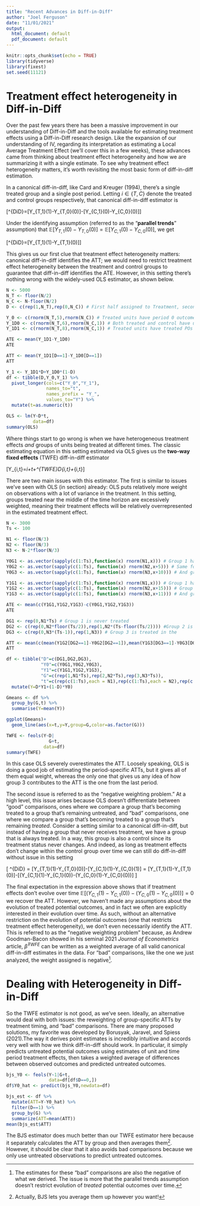 ```yaml
---
title: "Recent Advances in Diff-in-Diff"
author: "Joel Ferguson"
date: "11/01/2021"
output:
  html_document: default
  pdf_document: default
---
```


```r
knitr::opts_chunk$set(echo = TRUE)
library(tidyverse)
library(fixest)
set.seed(11121)
```

# Treatment effect heterogeneity in Diff-in-Diff

Over the past few years there has been a massive improvement in our understanding of Diff-in-Diff and the tools available for estimating treatment effects using a Diff-in-Diff research design. Like the expansion of our understanding of IV, regarding its interpretation as estimating a Local Average Treatment Effect (we'll cover this in a few weeks), these advances came from thinking about treatment effect heterogeneity and how we are summarizing it with a single estimate. To see why treatment effect heterogeneity matters, it's worth revisiting the most basic form of diff-in-diff estimation.

In a canonical diff-in-diff, like Card and Kreuger (1994), there's a single treated group and a single post period. Letting $i\in\{T,C\}$ denote the treated and control groups respectively, that canonical diff-in-diff estimator is

\[\tau^{DiD}=\mathbb{E}[Y_{T,1}(1)-Y_{T,0}(0)]-\mathbb{E}[Y_{C,1}(0)-Y_{C,0}(0)]\]

Under the identifying assumption (referred to as the "**parallel trends**" assumption) that $\mathbb{E}[Y_{T,1}(0)-Y_{T,0}(0)]=\mathbb{E}[Y_{C,1}(0)-Y_{C,0}(0)]$, we get 

\[\tau^{DiD}=\mathbb{E}[Y_{T,1}(1)-Y_{T,1}(0)]\]

This gives us our first clue that treatment effect heterogeneity matters: canonical diff-in-diff identifies the ATT; we would need to restrict treatment effect heterogeneity between the treatment and control groups to guarantee that diff-in-diff identifies the ATE. However, in this setting there's nothing wrong with the widely-used OLS estimator, as shown below.

```r
N <- 5000
N_T <- floor(N/2)
N_C <- N-floor(N/2)
D <- c(rep(1,N_T),rep(0,N_C)) # First half assigned to Treatment, second half to control

Y_0 <- c(rnorm(N_T,5),rnorm(N_C)) # Treated units have period 0 outcomes ~ N(5,1), control ~ N(0,1)
Y_1D0 <- c(rnorm(N_T,6),rnorm(N_C,1)) # Both treated and control have untreated POs for period 1 that are 1 greater in expectation
Y_1D1 <- c(rnorm(N_T,8),rnorm(N_C,1)) # Treated units have treated POs in period 1 that are 2 greater than their untreated PO in expectation, untreated have no treatment effect

ATE <- mean(Y_1D1-Y_1D0)
ATE

ATT <- mean(Y_1D1[D==1]-Y_1D0[D==1])
ATT

Y_1 <- Y_1D1*D+Y_1D0*(1-D)
df <- tibble(D,Y_0,Y_1) %>%
  pivot_longer(cols=c("Y_0","Y_1"),
               names_to="t",
               names_prefix = "Y_",
               values_to="Y") %>%
  mutate(t=as.numeric(t))

OLS <- lm(Y~D*t,
          data=df)
summary(OLS)

```

Where things start to go wrong is when we have heterogeneous treatment effects *and* groups of units being treated at different times. The classic estimating equation in this setting estimated via OLS gives us the **two-way fixed effects** (TWFE) diff-in-diff estimator

\[Y_{i,t}=\alpha_i+\delta_t+\beta^{TWFE}D_{i,t}+\varepsilon_{i,t}\]

There are two main issues with this estimator. The first is similar to issues we've seen with OLS (in section) already: OLS puts relatively more weight on observations with a lot of variance in the treatment. In this setting, groups treated near the middle of the time horizon are excessively weighted, meaning their treatment effects will be relatively overrepresented in the estimated treatment effect.

```r
N <- 3000
Ts <- 100

N1 <- floor(N/3)
N2 <- floor(N/3)
N3 <- N-2*floor(N/3)

Y0G1 <- as.vector(sapply(c(1:Ts),function(x) rnorm(N1,x))) # Group 1 has untreated potential outcomes that go up by 1 in expectation every period
Y0G2 <- as.vector(sapply(c(1:Ts), function(x) rnorm(N2,x+5))) # Same for Group 2, but they start at 5 rather than 1
Y0G3 <- as.vector(sapply(c(1:Ts), function(x) rnorm(N3,x+10))) # And group 3 starts at 10

Y1G1 <- as.vector(sapply(c(1:Ts),function(x) rnorm(N1,x))) # Group 1 has no expected treatment effect
Y1G2 <- as.vector(sapply(c(1:Ts), function(x) rnorm(N2,x+15))) # Group 2 has an expected treatment effect of 10
Y1G3 <- as.vector(sapply(c(1:Ts), function(x) rnorm(N3,x+11))) # And group 3 has an expected treatment effect of 1

ATE <- mean(c(Y1G1,Y1G2,Y1G3)-c(Y0G1,Y1G2,Y1G3))
ATE

DG1 <- rep(0,N1*Ts) # Group 1 is never treated
DG2 <- c(rep(0,N2*floor(Ts/2)),rep(1,N2*(Ts-floor(Ts/2)))) #Group 2 is treated half the time
DG3 <- c(rep(0,N3*(Ts-1)),rep(1,N3)) # Group 3 is treated in the 

ATT <- mean(c(mean(Y1G2[DG2==1]-Y0G2[DG2==1]),mean(Y1G3[DG3==1]-Y0G3[DG3==1])))
ATT

df <- tibble("D"=c(DG1,DG2,DG3),
             "Y0"=c(Y0G1,Y0G2,Y0G3),
             "Y1"=c(Y1G1,Y1G2,Y1G3),
             "G"=c(rep(1,N1*Ts),rep(2,N2*Ts),rep(3,N3*Ts)),
             "t"=c(rep(c(1:Ts),each = N1),rep(c(1:Ts),each = N2),rep(c(1:Ts),each = N3))) %>%
  mutate(Y=D*Y1+(1-D)*Y0)

Gmeans <- df %>%
  group_by(G,t) %>%
  summarise(Y=mean(Y))

ggplot(Gmeans)+
  geom_line(aes(x=t,y=Y,group=G,color=as.factor(G)))

TWFE <- feols(Y~D|
                G+t,
              data=df)
summary(TWFE)
```

In this case OLS severely overestimates the ATT. Loosely speaking, OLS is doing a good job of estimating the period-specific ATTs, but it gives all of them equal weight, whereas the only one that gives us any idea of how group 3 contributes to the ATT is the one from the last period.

The second issue is referred to as the "negative weighting problem." At a high level, this issue arises because OLS doesn't differentiate between "good" comparisons, ones where we compare a group that's becoming treated to a group that's remaining untreated, and "bad" comparisons, one where we compare a group that's becoming treated to a group that's remaining *treated*. Consider a setting similar to a canonical diff-in-diff, but instead of having a group that never receives treatment, we have a group that is always treated. In a way, this group is also a control since its treatment status never changes. And indeed, as long as treatment effects don't change within the control group over time we can still do diff-in-diff without issue in this setting

\[
\tau^{DiD} = \mathbb{E}[Y_{T,1}(1)-Y_{T,0}(0)]-\mathbb{E}[Y_{C,1}(1)-Y_{C,0}(1)] = \mathbb{E}[Y_{T,1}(1)-Y_{T,1}(0)]-\mathbb{E}[(Y_{C,1}(1)-Y_{C,1}(0))-(Y_{C,0}(1)-Y_{C,0}(0))]
\]

The final expectation in the expression above shows that if treatment effects don't evolve over time $\mathbb{E}[(Y_{C,1}(1)-Y_{C,1}(0))-(Y_{C,0}(1)-Y_{C,0}(0))]=0$ we recover the ATT. However, we haven't made any assumptions about the evolution of treated potential outcomes, and in fact we often are explicitly interested in their evolution over time. As such, without an alternative restriction on the evolution of potential outcomes (one that restricts treatment effect heterogeneity), we don't even necessarily identify the ATT. This is referred to as the "negative weighting problem" because, as Andrew Goodman-Bacon showed in his seminal 2021 *Journal of Econometrics* article, $\hat{\beta}^{TWFE}$ can be written as a weighted average of all valid canonical diff-in-diff estimates in the data. For "bad" comparisons, like the one we just analyzed, the weight assigned is negative^[The estimates for these "bad" comparisons are also the negative of what we derived. The issue is more that the parallel trends assumption doesn't restrict evolution of *treated* potential outcomes over time.].

# Dealing with Heterogeneity in Diff-in-Diff

So the TWFE estimator is not good, as we've seen. Ideally, an alternative would deal with both issues: the reweighting of group-specific ATTs by treatment timing, and "bad" comparisons. There are many proposed solutions, my favorite was developed by Borusyak, Jaravel, and Spiess (2021).The way it derives point estimates is incredibly intuitive and accords very well with how we think diff-in-diff should work. In particular, it simply predicts untreated potential outcomes using estimates of unit and time period treatment effects, then takes a weighted average of differences between observed outcomes and predicted untreated outcomes.

```r
bjs_Y0 <- feols(Y~1|G+t,
                data=df[df$D==0,])
df$Y0_hat <- predict(bjs_Y0,newdata=df)

bjs_est <- df %>%
  mutate(ATT=Y-Y0_hat) %>%
  filter(D==1) %>%
  group_by(G) %>%
  summarize(ATT=mean(ATT))
mean(bjs_est$ATT)
```
The BJS estimator does much better than our TWFE estimator here because it separately calculates the ATT by group and then averages them^[Actually, BJS lets you average them up however you want!]. However, it should be clear that it also avoids bad comparisons because we only use untreated observations to predict untreated outcomes.